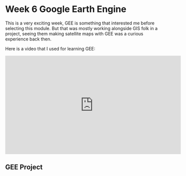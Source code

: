 # Week 6 Google Earth Engine {.unnumbered}

This is a very exciting week, GEE is something that interested me before selecting this module. But that was mostly working alongside GIS folk in a project, seeing them making satellite maps with GEE was a curious experience back then.

Here is a video that I used for learning GEE:

<p align="center">

<iframe width="560" height="315" src="https://www.youtube.com/embed/Tas0c4e_E0M?si=4eGMSoAuKDTMLE3L&amp;start=60" title="YouTube video player" frameborder="0" allow="accelerometer; autoplay; clipboard-write; encrypted-media; gyroscope; picture-in-picture; web-share" allowfullscreen>

</iframe>

</p>

## GEE Project
